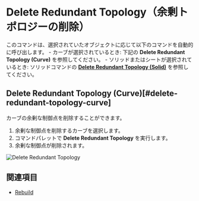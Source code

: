 
<Reference shortcut="" command="Delete Redundant Topology" button="" />

# Delete Redundant Topology（余剰トポロジーの削除）

このコマンドは、選択されていたオブジェクトに応じて以下のコマンドを自動的に呼び出します。
    - カーブが選択されているとき: 下記の **Delete Redundant Topology (Curve)** を参照してください。
    - ソリッドまたはシートが選択されているとき: ソリッドコマンドの [**Delete Redundant Topology (Solid)**](../solid/delete-redundant-topology#delete-redundant-topology-solid) を参照してください。

## Delete Redundant Topology (Curve)[#delete-redundant-topology-curve]

カーブの余剰な制御点を削除することができます。

1. 余剰な制御点を削除するカーブを選択します。
2. コマンドパレットで **Delete Redundant Topology** を実行します。
3. 余剰な制御点が削除されます。

![Delete Redundant Topology](/img/delete-redundant-topology.gif)

## 関連項目
- [Rebuild](./rebuild)











